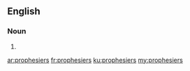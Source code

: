 ==English==

===Noun===
{{head|en}}

# {{plural of|prophesier}}

[[ar:prophesiers]]
[[fr:prophesiers]]
[[ku:prophesiers]]
[[my:prophesiers]]